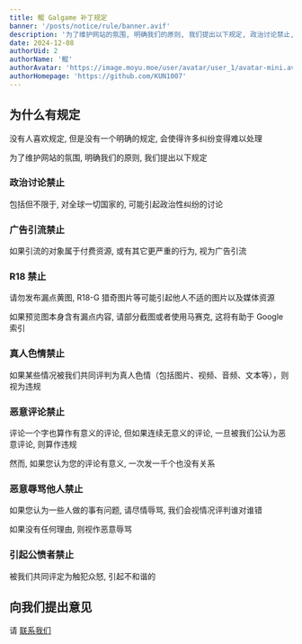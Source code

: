 ```yaml
---
title: 鲲 Galgame 补丁规定
banner: '/posts/notice/rule/banner.avif'
description: '为了维护网站的氛围, 明确我们的原则, 我们提出以下规定, 政治讨论禁止, 广告引流禁止, R18 禁止'
date: 2024-12-08
authorUid: 2
authorName: '鲲'
authorAvatar: 'https://image.moyu.moe/user/avatar/user_1/avatar-mini.avif'
authorHomepage: 'https://github.com/KUN1007'
---
```


## 为什么有规定

没有人喜欢规定, 但是没有一个明确的规定, 会使得许多纠纷变得难以处理

为了维护网站的氛围, 明确我们的原则, 我们提出以下规定

### 政治讨论禁止

包括但不限于, 对全球一切国家的, 可能引起政治性纠纷的讨论


### 广告引流禁止

如果引流的对象属于付费资源, 或有其它更严重的行为, 视为广告引流


### R18 禁止

请勿发布漏点黄图, R18-G 猎奇图片等可能引起他人不适的图片以及媒体资源

如果预览图本身含有漏点内容, 请部分截图或者使用马赛克, 这将有助于 Google 索引


### 真人色情禁止

如果某些情况被我们共同评判为真人色情（包括图片、视频、音频、文本等），则视为违规


### 恶意评论禁止

评论一个字也算作有意义的评论, 但如果连续无意义的评论, 一旦被我们公认为恶意评论, 则算作违规

然而, 如果您认为您的评论有意义, 一次发一千个也没有关系


### 恶意辱骂他人禁止

如果您认为一些人做的事有问题, 请尽情辱骂, 我们会视情况评判谁对谁错

如果没有任何理由, 则视作恶意辱骂


### 引起公愤者禁止

被我们共同评定为触犯众怒, 引起不和谐的


## 向我们提出意见

请 [联系我们](/about/notice/feedback)
